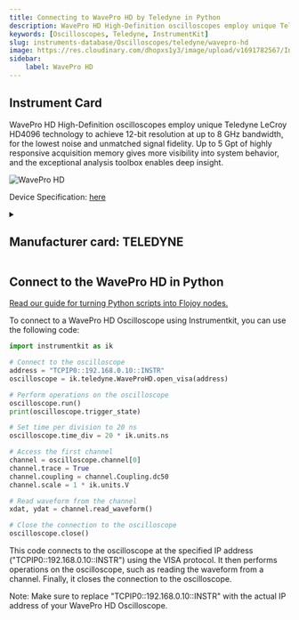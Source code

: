 ```yaml
---
title: Connecting to WavePro HD by Teledyne in Python
description: WavePro HD High-Definition oscilloscopes employ unique Teledyne LeCroy HD4096 technology to achieve 12-bit resolution at up to 8 GHz bandwidth, for the lowest noise and unmatched signal fidelity. Up to 5 Gpt of highly responsive acquisition memory gives more visibility into system behavior, and the exceptional analysis toolbox enables deep insight.
keywords: [Oscilloscopes, Teledyne, InstrumentKit] 
slug: instruments-database/Oscilloscopes/teledyne/wavepro-hd 
image: https://res.cloudinary.com/dhopxs1y3/image/upload/v1691782567/Instruments/Oscilloscopes/WavePro-HD/WavePro-HD.png
sidebar:
    label: WavePro HD 
---
```



## Instrument Card

WavePro HD High-Definition oscilloscopes employ unique Teledyne LeCroy HD4096 technology to achieve 12-bit resolution at up to 8 GHz bandwidth, for the lowest noise and unmatched signal fidelity. Up to 5 Gpt of highly responsive acquisition memory gives more visibility into system behavior, and the exceptional analysis toolbox enables deep insight.

![WavePro HD](https://res.cloudinary.com/dhopxs1y3/image/upload/v1691782567/Instruments/Oscilloscopes/WavePro-HD/WavePro-HD.png)

Device Specification: [here](https://cdn.teledynelecroy.com/files/pdf/waveprohd-datasheet.pdf)

<details style={{ marginTop: "15px"}}>
<summary><h2 style={{display:'inline'}}>Manufacturer card: TELEDYNE</h2></summary>

![TELEDYNE](https://res.cloudinary.com/dhopxs1y3/image/upload/v1692812958/Instruments/Vendor%20Logos/Teledyne_technologies.png)

Teledyne LeCroy is an American manufacturer of oscilloscopes, protocol analyzers and other test equipment. LeCroy is now a subsidiary of Teledyne Technologies.

- Headquarters: USA
- Yearly Revenue (millions, USD): 5458.6
- Vendor Website: [here](https://www.teledynelecroy.com/)

</details>


<FeaturedInstrumentVideo category="OSCILLOSCOPES" />

## Connect to the WavePro HD in Python

[Read our guide for turning Python scripts into Flojoy nodes.](https://docs.flojoy.ai/contribution/blocks/custom-flojoy-block/)



<Tabs>
<TabItem value="Flojoy" label="Flojoy" className="flojoy-instrument-tabs">

<SectionsCard category="OSCILLOSCOPES" manufacturer="Teledyne"></SectionsCard>

</TabItem>
<TabItem value="InstrumentKit" label="InstrumentKit">

To connect to a WavePro HD Oscilloscope using Instrumentkit, you can use the following code:

```python
import instrumentkit as ik

# Connect to the oscilloscope
address = "TCPIP0::192.168.0.10::INSTR"
oscilloscope = ik.teledyne.WaveProHD.open_visa(address)

# Perform operations on the oscilloscope
oscilloscope.run()
print(oscilloscope.trigger_state)

# Set time per division to 20 ns
oscilloscope.time_div = 20 * ik.units.ns

# Access the first channel
channel = oscilloscope.channel[0]
channel.trace = True
channel.coupling = channel.Coupling.dc50
channel.scale = 1 * ik.units.V

# Read waveform from the channel
xdat, ydat = channel.read_waveform()

# Close the connection to the oscilloscope
oscilloscope.close()
```

This code connects to the oscilloscope at the specified IP address ("TCPIP0::192.168.0.10::INSTR") using the VISA protocol. It then performs operations on the oscilloscope, such as reading the waveform from a channel. Finally, it closes the connection to the oscilloscope.

Note: Make sure to replace "TCPIP0::192.168.0.10::INSTR" with the actual IP address of your WavePro HD Oscilloscope.

</TabItem>
</Tabs>